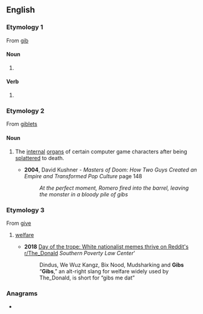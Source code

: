 ==English==

===Etymology 1===
From [[gib]]

====Noun====
{{head|en|noun plural form}}

# {{plural of|gib|lang=en}}

====Verb====
{{head|en|verb form}}

# {{en-third-person singular of|gib}}

===Etymology 2===
{{wikipedia}}
From [[giblets]]

====Noun====
{{head|en|noun}}

# {{lb|en|video games|pluralonly}} The [[internal]] [[organ]]s of certain computer game characters after being [[splatter]]ed to death.
#* '''2004''', David Kushner - '' Masters of Doom: How Two Guys Created an Empire and Transformed Pop Culture '' page 148
#*: ''At the perfect moment, Romero fired into the barrel, leaving the monster in a bloody pile of gibs''

===Etymology 3===
From [[give]]

#{{rfv-sense|lang=en}} [[welfare]]
#*'''2018''' [https://www.splcenter.org/hatewatch/2018/04/19/day-trope-white-nationalist-memes-thrive-reddits-rthedonald Day of the trope: White nationalist memes thrive on Reddit's r/The_Donald] ''Southern Poverty Law Center'''
#*:Dindus, We Wuz Kangz, Bix Nood, Mudsharking and '''Gibs'''<br>“'''Gibs''',” an alt-right slang for welfare widely used by The_Donald, is short for “gibs me dat”

===Anagrams===
* {{anagrams|en|BIGs|Bigs|bigs}}